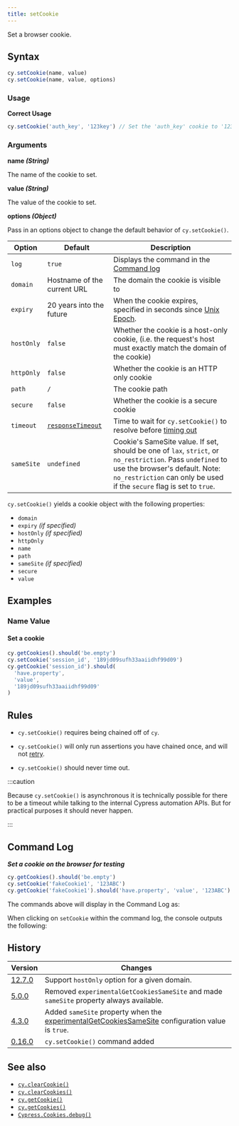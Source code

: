 ```yaml
---
title: setCookie
---
```


Set a browser cookie.

## Syntax

```javascript
cy.setCookie(name, value)
cy.setCookie(name, value, options)
```

### Usage

<Icon name="check-circle" color="green" /> **Correct Usage**

```javascript
cy.setCookie('auth_key', '123key') // Set the 'auth_key' cookie to '123key'
```

### Arguments

<Icon name="angle-right" /> **name _(String)_**

The name of the cookie to set.

<Icon name="angle-right" /> **value _(String)_**

The value of the cookie to set.

<Icon name="angle-right" /> **options _(Object)_**

Pass in an options object to change the default behavior of `cy.setCookie()`.

| Option     | Default                                                     | Description                                                                                                                                                                                                           |
| ---------- | ----------------------------------------------------------- | --------------------------------------------------------------------------------------------------------------------------------------------------------------------------------------------------------------------- |
| `log`      | `true`                                                      | Displays the command in the [Command log](/app/core-concepts/open-mode#Command-Log)                                                                                                                                   |
| `domain`   | Hostname of the current URL                                 | The domain the cookie is visible to                                                                                                                                                                                   |
| `expiry`   | 20 years into the future                                    | When the cookie expires, specified in seconds since [Unix Epoch](https://en.wikipedia.org/wiki/Unix_time).                                                                                                            |
| `hostOnly` | `false`                                                     | Whether the cookie is a host-only cookie, (i.e. the request's host must exactly match the domain of the cookie)                                                                                                       |
| `httpOnly` | `false`                                                     | Whether the cookie is an HTTP only cookie                                                                                                                                                                             |
| `path`     | `/`                                                         | The cookie path                                                                                                                                                                                                       |
| `secure`   | `false`                                                     | Whether the cookie is a secure cookie                                                                                                                                                                                 |
| `timeout`  | [`responseTimeout`](/app/references/configuration#Timeouts) | Time to wait for `cy.setCookie()` to resolve before [timing out](#Timeouts)                                                                                                                                           |
| `sameSite` | `undefined`                                                 | Cookie's SameSite value. If set, should be one of `lax`, `strict`, or `no_restriction`. Pass `undefined` to use the browser's default. Note: `no_restriction` can only be used if the `secure` flag is set to `true`. |

<HeaderYields />

`cy.setCookie()` yields a cookie object with the following properties:

- `domain`
- `expiry` _(if specified)_
- `hostOnly` _(if specified)_
- `httpOnly`
- `name`
- `path`
- `sameSite` _(if specified)_
- `secure`
- `value`

## Examples

### Name Value

#### Set a cookie

```javascript
cy.getCookies().should('be.empty')
cy.setCookie('session_id', '189jd09sufh33aaiidhf99d09')
cy.getCookie('session_id').should(
  'have.property',
  'value',
  '189jd09sufh33aaiidhf99d09'
)
```

## Rules

<HeaderRequirements />

- `cy.setCookie()` requires being chained off of `cy`.

<HeaderAssertions />

- `cy.setCookie()` will only run assertions you have chained once, and will not
  [retry](/app/core-concepts/retry-ability).

<HeaderTimeouts />

- `cy.setCookie()` should never time out.

:::caution

Because `cy.setCookie()` is asynchronous it is technically possible for there to
be a timeout while talking to the internal Cypress automation APIs. But for
practical purposes it should never happen.

:::

## Command Log

**_Set a cookie on the browser for testing_**

```javascript
cy.getCookies().should('be.empty')
cy.setCookie('fakeCookie1', '123ABC')
cy.getCookie('fakeCookie1').should('have.property', 'value', '123ABC')
```

The commands above will display in the Command Log as:

<DocsImage
  src="/img/api/setcookie/set-cookie-on-browser-for-testing.png"
  alt="Command Log setcookie"
/>

When clicking on `setCookie` within the command log, the console outputs the
following:

<DocsImage
  src="/img/api/setcookie/see-cookie-properties-expiry-domain-and-others-in-test.png"
  alt="Console Log setcookie"
/>

## History

| Version                                    | Changes                                                                                                                                       |
| ------------------------------------------ | --------------------------------------------------------------------------------------------------------------------------------------------- |
| [12.7.0](/app/references/changelog#12-7-0) | Support `hostOnly` option for a given domain.                                                                                                 |
| [5.0.0](/app/references/changelog#5-0-0)   | Removed `experimentalGetCookiesSameSite` and made `sameSite` property always available.                                                       |
| [4.3.0](/app/references/changelog#4-3-0)   | Added `sameSite` property when the [experimentalGetCookiesSameSite](/app/references/configuration#Experiments) configuration value is `true`. |
| [0.16.0](/app/references/changelog#0-16-0) | `cy.setCookie()` command added                                                                                                                |

## See also

- [`cy.clearCookie()`](/api/commands/clearcookie)
- [`cy.clearCookies()`](/api/commands/clearcookies)
- [`cy.getCookie()`](/api/commands/getcookie)
- [`cy.getCookies()`](/api/commands/getcookies)
- [`Cypress.Cookies.debug()`](/api/cypress-api/cookies)
